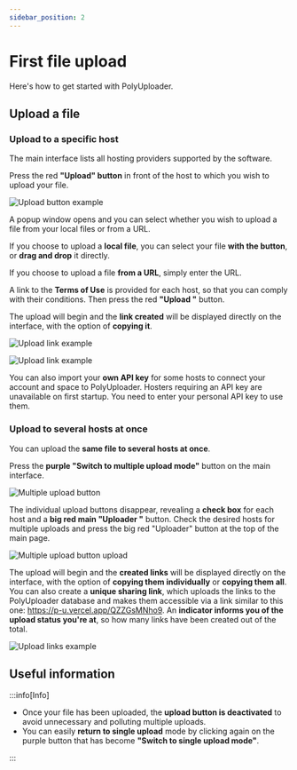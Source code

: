 ```yaml
---
sidebar_position: 2
---
```


# First file upload

<head>
  <meta property="og:image" content="https://p-u.vercel.app/assets/meta_visual.png" />
  <meta name="og:url" content="https://polyuploader.vercel.app/installation-and-user-guide/first-file-upload" />
  <meta name="twitter:card" content="summary_large_image" />
  <meta name="twitter:image" content="https://p-u.vercel.app/assets/meta_visual.png" />
  <meta name="og:description" content="First file upload - PolyUploader. Upload your files remotely to different hosting sites." />
  <meta name="theme-color" content="#4f46e5" />
</head>

Here's how to get started with PolyUploader.

## Upload a file

### Upload to a specific host

The main interface lists all hosting providers supported by the software. 

Press the red **"Upload" button** in front of the host to which you wish to upload your file.

![Upload button example](/img/first-file-upload/upload_button_example.png)

A popup window opens and you can select whether you wish to upload a file from your local files or from a URL.

If you choose to upload a **local file**, you can select your file **with the button**, or **drag and drop** it directly. 

If you choose to upload a file **from a URL**, simply enter the URL.

A link to the **Terms of Use** is provided for each host, so that you can comply with their conditions. Then press the red **"Upload "** button. 

The upload will begin and the **link created** will be displayed directly on the interface, with the option of **copying it**.

![Upload link example](/img/first-file-upload/upload_link_example.png)

![Upload link example](/img/first-file-upload/upload_link_example_from_url.png)

You can also import your **own API key** for some hosts to connect your account and space to PolyUploader. Hosters requiring an API key are unavailable on first startup. You need to enter your personal API key to use them.

### Upload to several hosts at once

You can upload the **same file to several hosts at once**.

Press the **purple "Switch to multiple upload mode"** button on the main interface.

![Multiple upload button](/img/first-file-upload/multiple_upload_button.png)

The individual upload buttons disappear, revealing a **check box** for each host and a **big red main "Uploader "** button. Check the desired hosts for multiple uploads and press the big red "Uploader" button at the top of the main page.

![Multiple upload button upload](/img/first-file-upload/multiple_upload_button_upload.png)

The upload will begin and the **created links** will be displayed directly on the interface, with the option of **copying them individually** or **copying them all**. You can also create a **unique sharing link**, which uploads the links to the PolyUploader database and makes them accessible via a link similar to this one: https://p-u.vercel.app/QZZGsMNho9. An **indicator informs you of the upload status you're at**, so how many links have been created out of the total.

![Upload links example](/img/first-file-upload/upload_links_example.png)



## Useful information

:::info[Info]

- Once your file has been uploaded, the **upload button is deactivated** to avoid unnecessary and polluting multiple uploads.
- You can easily **return to single upload** mode by clicking again on the purple button that has become **"Switch to single upload mode"**.

:::
